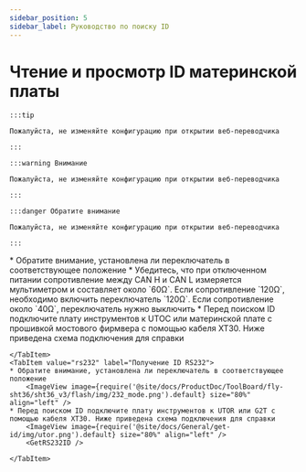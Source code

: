 ```yaml
---
sidebar_position: 5
sidebar_label: Руководство по поиску ID
---
```











# Чтение и просмотр ID материнской платы

    :::tip

    Пожалуйста, не изменяйте конфигурацию при открытии веб-переводчика

    :::

    :::warning Внимание

    Пожалуйста, не изменяйте конфигурацию при открытии веб-переводчика

    :::

    :::danger Обратите внимание

    Пожалуйста, не изменяйте конфигурацию при открытии веб-переводчика

    :::

<Tabs>
    <TabItem value="can" label="Получение UUID CANBus">
    * Обратите внимание, установлена ли переключатель в соответствующее положение
    * Убедитесь, что при отключенном питании сопротивление между CAN H и CAN L измеряется мультиметром и составляет около `60Ω`. Если сопротивление `120Ω`, необходимо включить переключатель `120Ω`. Если сопротивление около `40Ω`, переключатель нужно выключить
        <ImageView image={require('@site/docs/ProductDoc/ToolBoard/fly-sht36/sht36_v3/flash/img/120.png').default} size="80%" align="left" />              
    * Перед поиском ID подключите плату инструментов к UTOC или материнской плате с прошивкой мостового фирмвера с помощью кабеля XT30. Ниже приведена схема подключения для справки
        <ImageView image={require('@site/docs/General/get-id/img/utoc.png').default} size="80%" align="left" />       
        <GetCanbusUUID />

    </TabItem>
    <TabItem value="rs232" label="Получение ID RS232">
    * Обратите внимание, установлена ли переключатель в соответствующее положение
        <ImageView image={require('@site/docs/ProductDoc/ToolBoard/fly-sht36/sht36_v3/flash/img/232_mode.png').default} size="80%" align="left" />              
    * Перед поиском ID подключите плату инструментов к UTOR или G2T с помощью кабеля XT30. Ниже приведена схема подключения для справки
        <ImageView image={require('@site/docs/General/get-id/img/utor.png').default} size="80%" align="left" />              
        <GetRS232ID />

    </TabItem>
</Tabs>